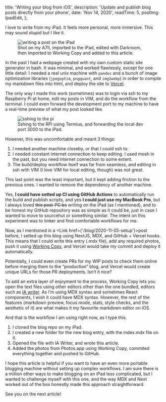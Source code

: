 
  title: 'Writing your blog from iOS',
  description: 'Update and publish blog posts directly from your phone',
  date: 'Nov 14, 2020',
  readTime: 5,
  postImg: IpadEdit,
};


I love to write from my iPad. It feels more personal, more inmersive. This may sound stupid but I like it.

<figure>
  <img src={IpadEdit} alt="writing a post on the iPad" />
  <figcaption>
    Shot on my A7II, imported to the iPad, edited with Darkroom, then imported
    to Working Copy and added to this article.
  </figcaption>
</figure>

In the past I had a webpage created with my own custom static site generator in bash. It was minimal, and worked flawlessly, except for one little detail: I needed a real unix machine with `pandoc` and a bunch of image optimization libraries (`jpegoptim`, `pngquant`, and `img2webp`) in order to compile my markdown files into html, and deploy the site to [Vercel](https://vercel.com).

The only way I made this work (sometimes) was to login via ssh to my Raspberry Pi at home, edit my posts in VIM, and do the workflow from the terminal. I could even forward the development port to my machine to have a real-time preview of what my post looked like.

<figure>
  <img src={Sshing} alt="sshing to the pi" />
  <figcaption>
    Sshing to the RPi using Termius, and forwarding the local dev port 3000 to
    the iPad.
  </figcaption>
</figure>

However, this was uncomfortable and meant 3 things:

1. I needed another machine closeby, or that I could ssh to.
2. I needed constant internet connection to keep editing. I used mosh in the past, but you need internet connection to some extent.
3. The build/deploy workflow itself was far from seamless, and editing in ssh with VIM (I love VIM for local editing, though) was not great.

This last point was the least important, but it kept adding friction to the previous ones. I wanted to remove the dependency of another machine.

Yes, **I could have setted up CI using GitHub Actions** to automatically run the build and publish scripts, and yes **I could just use my MacBook Pro**, but I always loved ~~this post-PC bs~~ writing on the iPad (as I mentioned), and to be honest my GitHub repository was as simple as it could be, just in case I wanted to move to sourcehut or something similar. The intent on this experiment was to tinker and find comfortable workflows for me.

Now, as I mentioned in a <Link href={'/blog/2020-11-05-setup'}><a>post before</a></Link>, I setted up this blog using NextJS, MDX, and GitHub + Vercel hooks. This means that I could write this entry (.mdx file), add any required photos, push it using [Working Copy](https://workingcopyapp.com), and Vercel would take my commit and deploy it automatically.

Potentially, I could even create PRs for my WIP posts to check them online before merging them to the “production” blog, and Vercel would create unique URLs for those PR deployments. Isn’t it nice?

To add an extra layer of enjoyment to the process, Working Copy lets you open the text files using other editors other than the one bundled, editors such as [IA writer](https://ia.net/writer). As I’m using MDX syntax and sometimes React components, I wish it could have MDX syntax. However, the rest of the features (markdown preview, focus mode, stats, style checks, and the aesthetic of it) are what makes it my favourite markdown editor on iOS.

And that is the workflow I am using right now, as I type this.

1. I cloned the blog repo on my iPad.
2. I created a new folder for the new blog entry, with the index.mdx file on it.
3. Opened the file with IA Writer, and wrote this article.
4. Added the photos from Photos.app using Working Copy, commited everything together and pushed to GitHub.

I hope this article is helpful if you want to have an even more portable blogging machine without setting up complex workflows. I am sure there is a million other ways to make blogging on an iPad less complicated, but I wanted to challenge myself with this one, and the way MDX and Next worked out of the box honestly made this approach straightforward.

See you on the next article!
